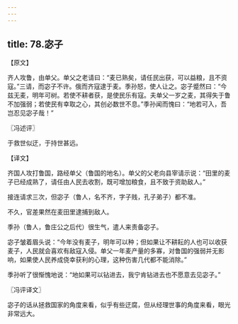 ```yaml
---
---
---
```

title: 78.宓子
---



【原文】

齐人攻鲁，由单父。单父之老请曰：“麦已熟矣，请任民出获，可以益粮，且不资寇。”三请，而宓子不许。俄而齐寇逮于麦。季孙怒，使人让之。宓子蹙然曰：“今兹无麦，明年可树。若使不耕者获，是使民乐有寇。夫单父一岁之麦，其得失于鲁不加强弱；若使民有幸取之心，其创必数世不息。”季孙闻而愧曰：“地若可入，吾岂忍见宓子哉！”

〖冯述评〗

于救世似迂，于持世甚远。

【译文】

齐国人攻打鲁国，路经单父（鲁国的地名）。单父的父老向县宰请示说：“田里的麦子已经成熟了，请任由人民去收割，既可增加粮食，且不致于资助敌人。”

接连请求三次，但宓子（鲁人，名不齐，字子贱，孔子弟子）都不准。

不久，官差果然在麦田里逮捕到敌人。

季孙（鲁人，鲁庄公之后代）很生气，遣人来责备宓子。

宓子皱着眉头说：“今年没有麦子，明年可以种；但如果让不耕耘的人也可以收获麦子，人民就会喜欢有敌寇入侵。单父一年麦产量的多寡，对鲁国的强弱并无影响，如果使人民养成侥幸获利的心理，这种伤害几代都不能消除。”

季孙听了很惭愧地说：“地如果可以钻进去，我宁肯钻进去也不愿意去见宓子。”

〖冯评译文〗

宓子的话从拯救国家的角度来看，似乎有些迂腐，但从经理世事的角度来看，眼光非常远大。